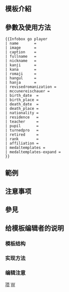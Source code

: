 <includeonly><!-- 在這裡加入模板的保護標識 --></includeonly><noinclude>{{Documentation subpage}}</noinclude>
<!-- 在本行下編輯模板說明 -->
== 模板介紹 ==

== 參數及使用方法 ==
{{Parameter names example|_template=|color|name|image|image_size|alt|caption|fullname|nickname|kanji|kana|romaji|hangul|hanja|revisedromanization|mccunereischauer|birth_date|birth_place|death_date|death_place|nationality|residence|teacher|pupil|turnedpro|retired|rank|affiliation|medaltemplates|show-medals}}
<pre style="overflow: auto;">
{{Infobox go player
| name       = 
| image      = 
| caption    = 
| fullname   = 
| nickname   = 
| kanji      = 
| kana       = 
| romaji     =
| hangul     = 
| hanja      = 
| revisedromanization = 
| mccunereischauer = 
| birth_date  = 
| birth_place = 
| death_date  = 
| death_place = 
| nationality =
| residence   = 
| teacher     = 
| pupil       = 
| turnedpro   = 
| retired     = 
| rank        = 
| affiliation = 
| medaltemplates =
| medaltemplates-expand =
}}
</pre>

== 範例 ==

== 注意事项 ==

== 參見 ==

== 给模板编辑者的说明 ==
=== 模板结构 ===
=== 实现方法 ===
=== 编辑注意 ===

<includeonly>
<!-- 本行下加入模板的分類 -->
[[Category:体育人物信息框模板|项]]
[[Category:遊戲信息框模板|W]]
</includeonly>